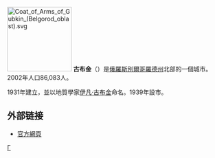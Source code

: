 {{coord|51|17|N|37|34|E|display=title}}
[[File:Coat_of_Arms_of_Gubkin_(Belgorod_oblast).svg|150px]]
'''古布金'''（{{lang-ru|Гу́бкин}}）是[[俄羅斯|俄羅斯]][[別爾哥羅德州|別爾哥羅德州]]北部的一個城市。2002年人口86,083人。

1931年建立，並以地質學家[[伊凡·古布金|伊凡·古布金]]命名。1939年設市。

== 外部链接 ==
* [http://www.gubkinadm.ru 官方網頁] {{Wayback|url=http://www.gubkinadm.ru/ |date=20201130205132 }}

{{別爾哥羅德州城市}}
{{Authority control}}
[[Category:別爾哥羅德州城市|Г]]
